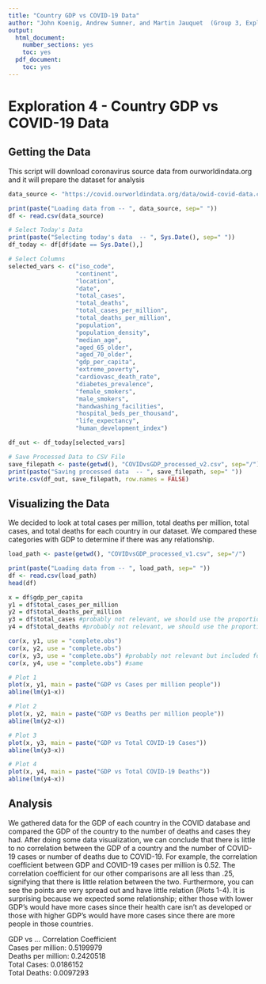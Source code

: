 ---
title: "Country GDP vs COVID-19 Data"
author: "John Koenig, Andrew Sumner, and Martin Jauquet  (Group 3, Exploration 4)"
output:
  html_document:
    number_sections: yes
    toc: yes  
  pdf_document:
    toc: yes
---
# Exploration 4 - Country GDP vs COVID-19 Data
## Getting the Data

This script will download coronavirus source data from ourworldindata.org and it will prepare the dataset for analysis

```{r}
data_source <- "https://covid.ourworldindata.org/data/owid-covid-data.csv"

print(paste("Loading data from -- ", data_source, sep=" "))
df <- read.csv(data_source)

# Select Today's Data
print(paste("Selecting today's data  -- ", Sys.Date(), sep=" "))
df_today <- df[df$date == Sys.Date(),]

# Select Columns
selected_vars <- c("iso_code", 
                   "continent", 
                   "location", 
                   "date", 
                   "total_cases", 
                   "total_deaths", 
                   "total_cases_per_million", 
                   "total_deaths_per_million", 
                   "population", 
                   "population_density", 
                   "median_age", 
                   "aged_65_older", 
                   "aged_70_older", 
                   "gdp_per_capita", 
                   "extreme_poverty", 
                   "cardiovasc_death_rate", 
                   "diabetes_prevalence", 
                   "female_smokers", 
                   "male_smokers", 
                   "handwashing_facilities", 
                   "hospital_beds_per_thousand", 
                   "life_expectancy", 
                   "human_development_index")

df_out <- df_today[selected_vars]

# Save Processed Data to CSV File
save_filepath <- paste(getwd(), "COVIDvsGDP_processed_v2.csv", sep="/")
print(paste("Saving processed data  -- ", save_filepath, sep=" "))
write.csv(df_out, save_filepath, row.names = FALSE)
```

## Visualizing the Data
We decided to look at total cases per million, total deaths per million, total cases, and total deaths for each country in our dataset. We compared these categories with GDP to determine if there was any relationship.

```{r}
load_path <- paste(getwd(), "COVIDvsGDP_processed_v1.csv", sep="/")

print(paste("Loading data from -- ", load_path, sep=" "))
df <- read.csv(load_path)
head(df)
```

```{r}
x = df$gdp_per_capita
y1 = df$total_cases_per_million
y2 = df$total_deaths_per_million
y3 = df$total_cases #probably not relevant, we should use the proportion of cases relative to overall population, i.e. y1
y4 = df$total_deaths #probably not relevant, we should use the proportion of deaths relative to overall population, i.e. y2
```

```{r}
cor(x, y1, use = "complete.obs")
cor(x, y2, use = "complete.obs")
cor(x, y3, use = "complete.obs") #probably not relevant but included for completeness
cor(x, y4, use = "complete.obs") #same
```

```{r}
# Plot 1
plot(x, y1, main = paste("GDP vs Cases per million people"))
abline(lm(y1~x))

# Plot 2
plot(x, y2, main = paste("GDP vs Deaths per million people"))
abline(lm(y2~x))

# Plot 3
plot(x, y3, main = paste("GDP vs Total COVID-19 Cases"))
abline(lm(y3~x))

# Plot 4
plot(x, y4, main = paste("GDP vs Total COVID-19 Deaths"))
abline(lm(y4~x))
```


## Analysis
We gathered data for the GDP of each country in the COVID database and compared the GDP of the country to the number of deaths and cases they had. After doing some data visualization, we can conclude that there is little to no correlation between the GDP of a country and the number of COVID-19 cases or number of deaths due to COVID-19. For example, the correlation coefficient between GDP and COVID-19 cases per million is 0.52. The correlation coefficient for our other comparisons are all less than .25, signifying that there is little relation between the two. Furthermore, you can see the points are very spread out and have little relation (Plots 1-4). It is surprising because we expected some relationship; either those with lower GDP's would have more cases since their health care isn't as developed or those with higher GDP's would have more cases since there are more people in those countries.

GDP vs …	            Correlation Coefficient  
Cases per million:        0.5199979  
Deaths per million:       0.2420518  
Total Cases:              0.0186152  
Total Deaths:             0.0097293  

